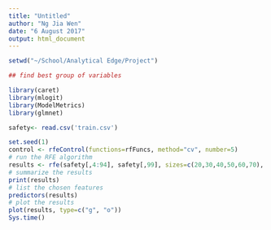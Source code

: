 ```yaml
---
title: "Untitled"
author: "Ng Jia Wen"
date: "6 August 2017"
output: html_document
---
```


```r
setwd("~/School/Analytical Edge/Project")

## find best group of variables 

library(caret)
library(mlogit) 
library(ModelMetrics)
library(glmnet)

safety<- read.csv('train.csv')

set.seed(1)
control <- rfeControl(functions=rfFuncs, method="cv", number=5)
# run the RFE algorithm
results <- rfe(safety[,4:94], safety[,99], sizes=c(20,30,40,50,60,70), rfeControl=control)
# summarize the results
print(results)
# list the chosen features
predictors(results)
# plot the results
plot(results, type=c("g", "o"))
Sys.time()


```